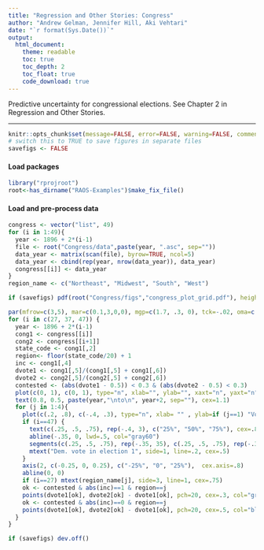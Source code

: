 ```yaml
---
title: "Regression and Other Stories: Congress"
author: "Andrew Gelman, Jennifer Hill, Aki Vehtari"
date: "`r format(Sys.Date())`"
output:
  html_document:
    theme: readable
    toc: true
    toc_depth: 2
    toc_float: true
    code_download: true
---
```

Predictive uncertainty for congressional elections. See Chapter 2
in Regression and Other Stories.

-------------


```r
knitr::opts_chunk$set(message=FALSE, error=FALSE, warning=FALSE, comment=NA)
# switch this to TRUE to save figures in separate files
savefigs <- FALSE
```

#### Load packages

```r
library("rprojroot")
root<-has_dirname("RAOS-Examples")$make_fix_file()
```

#### Load and pre-process data

```r
congress <- vector("list", 49)
for (i in 1:49){
  year <- 1896 + 2*(i-1)
  file <- root("Congress/data",paste(year, ".asc", sep=""))
  data_year <- matrix(scan(file), byrow=TRUE, ncol=5)
  data_year <- cbind(rep(year, nrow(data_year)), data_year)
  congress[[i]] <- data_year
}
region_name <- c("Northeast", "Midwest", "South", "West")

```
```r
if (savefigs) pdf(root("Congress/figs","congress_plot_grid.pdf"), height=3.8, width=7, colormodel="gray")
```
```r
par(mfrow=c(3,5), mar=c(0.1,3,0,0), mgp=c(1.7, .3, 0), tck=-.02, oma=c(1,0,2,0))
for (i in c(27, 37, 47)) {
  year <- 1896 + 2*(i-1)
  cong1 <- congress[[i]]
  cong2 <- congress[[i+1]]
  state_code <- cong1[,2]
  region<- floor(state_code/20) + 1
  inc <- cong1[,4]
  dvote1 <- cong1[,5]/(cong1[,5] + cong1[,6])
  dvote2 <- cong2[,5]/(cong2[,5] + cong2[,6])
  contested <- (abs(dvote1 - 0.5)) < 0.3 & (abs(dvote2 - 0.5) < 0.3)
  plot(c(0, 1), c(0, 1), type="n", xlab="", ylab="", xaxt="n", yaxt="n", bty="n")
  text(0.8, 0.5, paste(year,"\nto\n", year+2, sep=""), cex=1.1)
  for (j in 1:4){
    plot(c(.2, .8), c(-.4, .3), type="n", xlab= "" , ylab=if (j==1) "Vote swing" else "", xaxt="n", yaxt="n", bty="n", cex.lab=.9)
    if (i==47) {
      text(c(.25, .5, .75), rep(-.4, 3), c("25%", "50%", "75%"), cex=.8)
      abline(-.35, 0, lwd=.5, col="gray60")
      segments(c(.25, .5, .75), rep(-.35, 35), c(.25, .5, .75), rep(-.37, 3), lwd=.5)
      mtext("Dem. vote in election 1", side=1, line=.2, cex=.5)
    }
    axis(2, c(-0.25, 0, 0.25), c("-25%", "0", "25%"),  cex.axis=.8)
    abline(0, 0)
    if (i==27) mtext(region_name[j], side=3, line=1, cex=.75)
    ok <- contested & abs(inc)==1 & region==j
    points(dvote1[ok], dvote2[ok] - dvote1[ok], pch=20, cex=.3, col="gray60")
    ok <- contested & abs(inc)==0 & region==j
    points(dvote1[ok], dvote2[ok] - dvote1[ok], pch=20, cex=.5, col="black")
  }
}
```
```r
if (savefigs) dev.off()
```

